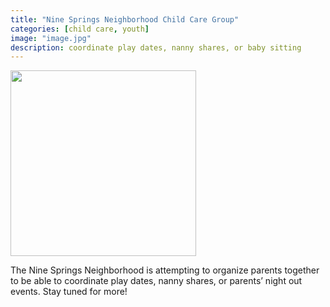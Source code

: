 ```yaml
---
title: "Nine Springs Neighborhood Child Care Group"
categories: [child care, youth]
image: "image.jpg"
description: coordinate play dates, nanny shares, or baby sitting
---
```


![](image.jpg){width="297"}

The Nine Springs Neighborhood is attempting to organize parents together to be able to coordinate play dates, nanny shares, or parents' night out events. Stay tuned for more!
